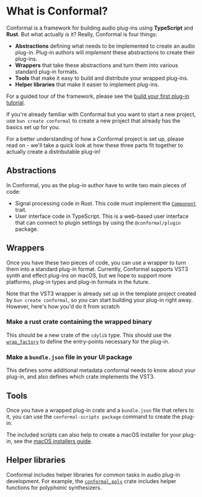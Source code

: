 
# What is Conformal?

Conformal is a framework for building audio plug-ins using **TypeScript** and **Rust**. But what actually _is_ it? Really, Conformal is four things:

- **Abstractions** defining what needs to be implemented to create an audio plug-in. Plug-in authors will _implement_ these abstractions to create their plug-ins.
- **Wrappers** that take these abstractions and turn them into various standard plug-in formats.
- **Tools** that make it easy to build and distribute your wrapped plug-ins.
- **Helper libraries** that make it easier to implement plug-ins.

For a guided tour of the framework, please see the [build your first plug-in tutorial](/docs/tutorials/first-plug-in).

If you're already familiar with Conformal but you want to start a new project, use `bun create conformal` to create a new project that already has the basics set up for you.

For a better understanding of how a Conformal project is set up, please read on - we'll take a quick look at how these three parts fit together to actually create a distributable plug-in!

## Abstractions

In Conformal, you as the plug-in author have to write two main pieces of code:

- Signal processing code in Rust. This code must implement the [`Component`](/rust-doc/conformal_component/trait.Component.html) trait.
- User interface code in TypeScript. This is a web-based user interface that can connect to plugin settings by using the `@conformal/plugin` package.

## Wrappers

Once you have these two pieces of code, you can use a wrapper to turn them into a standard plug-in format. Currently, Conformal supports VST3 synth and effect plug-ins on macOS, but we hope to support more platforms, plug-in types and plug-in formats in the future.

Note that the VST3 wrapper is already set up in the template project created by `bun create conformal`, so you can start building your plug-in right away. However, here's how you'd do it from scratch

<Steps>

### Make a rust crate containing the wrapped binary

This should be a new crate of the `cdylib` type. This should use the [`wrap_factory`](/rust-doc/conformal_vst_wrapper/macro.wrap_factory.html) to define the entry-points necessary for the plug-in.

### Make a `bundle.json` file in your UI package

This defines some additional metadata conformal needs to know about your plug-in, and also defines which crate implements the VST3.

</Steps>

## Tools

Once you have a wrapped plug-in crate and a `bundle.json` file that refers to it, you can use the `conformal-scripts package` command to create the plug-in.

The included scripts can also help to create a macOS installer for your plug-in, see the [macOS installers guide](/docs/guides/macos-installers).

## Helper libraries

Conformal includes helper libraries for common tasks in audio plug-in development. For example, the [`conformal_poly`](/rust-doc/conformal_poly) crate includes helper functions for polyphonic synthesizers.
